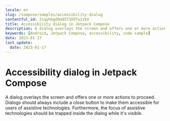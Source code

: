 ```yaml
---
locale: en
slug: /compose/samples/accessibility-dialog
contentful_id: 2iqyhkgd9dd5T3O5Ty2zkX
title: Accessibility dialog in Jetpack Compose
description: A dialog overlays the screen and offers one or more actions to proceed.
keywords: [Android, Jetpack Compose, accessibility, code sample]
date: 2023-01-17
last_update:
  date: 2023-01-17
---
```


# Accessibility dialog in Jetpack Compose

A dialog overlays the screen and offers one or more actions to proceed. Dialogs should always include a close button to make them accessible for users of assistive technologies. Furthermore, the focus of assistive technologies should be trapped inside the dialog while it's visible.

<CodeSample id="accessibility-dialog" platform="compose" locale="en"/>
